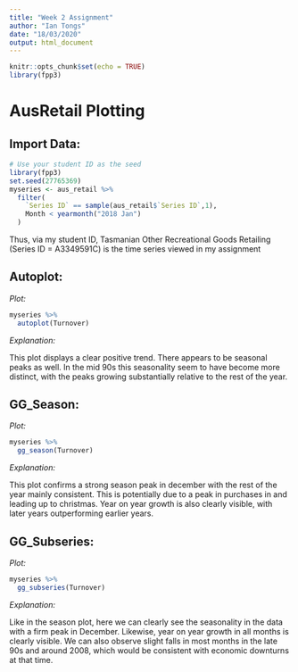 ---
title: "Week 2 Assignment"
author: "Ian Tongs"
date: "18/03/2020"
output: html_document
---

```{r setup, include=FALSE}
knitr::opts_chunk$set(echo = TRUE)
library(fpp3)
```

# AusRetail Plotting
 
## Import Data:

```{r}
# Use your student ID as the seed
library(fpp3)
set.seed(27765369)
myseries <- aus_retail %>%
  filter(
    `Series ID` == sample(aus_retail$`Series ID`,1),
    Month < yearmonth("2018 Jan")
  )
```
Thus, via my student ID, Tasmanian Other Recreational Goods Retailing (Series ID = A3349591C) is the time series viewed in my assignment


## Autoplot:

*Plot:*


```{r echo = FALSE, message=FALSE, warning=FALSE}
myseries %>%
  autoplot(Turnover)
```

*Explanation:*

This plot displays a clear positive trend. There appears to be seasonal peaks as well. In the mid 90s this seasonality seem to have become more distinct, with the peaks growing substantially relative to the rest of the year. 


## GG_Season:

*Plot:*

```{r echo = FALSE, message=FALSE, warning=FALSE}
myseries %>%
  gg_season(Turnover)
```

*Explanation:*

This plot confirms a strong season peak in december with the rest of the year mainly consistent. This is potentially due to a peak in purchases in and leading up to christmas. Year on year growth is also clearly visible, with later years outperforming earlier years.




## GG_Subseries:

*Plot:*

```{r echo = FALSE, message=FALSE, warning=FALSE}
myseries %>%
  gg_subseries(Turnover)
```

*Explanation:*

Like in the season plot, here we can clearly see the seasonality in the data with a firm peak in December. Likewise, year on year growth in all months is clearly visible. We can also observe slight falls in most months in the late 90s and around 2008, which would be consistent with economic downturns at that time.




